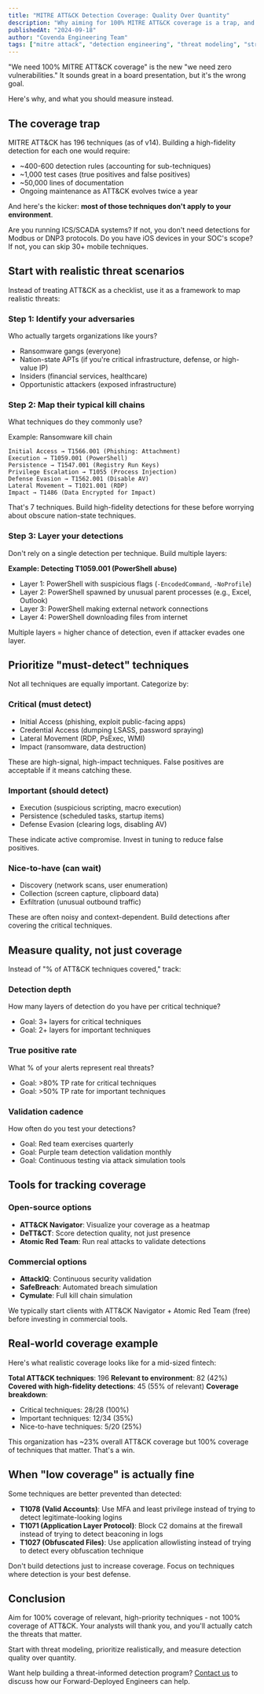 ```yaml
---
title: "MITRE ATT&CK Detection Coverage: Quality Over Quantity"
description: "Why aiming for 100% MITRE ATT&CK coverage is a trap, and how to prioritize detection engineering for realistic threats."
publishedAt: "2024-09-18"
author: "Covenda Engineering Team"
tags: ["mitre attack", "detection engineering", "threat modeling", "strategy"]
---
```


"We need 100% MITRE ATT&CK coverage" is the new "we need zero vulnerabilities." It sounds great in a board presentation, but it's the wrong goal.

Here's why, and what you should measure instead.

## The coverage trap

MITRE ATT&CK has 196 techniques (as of v14). Building a high-fidelity detection for each one would require:

- ~400-600 detection rules (accounting for sub-techniques)
- ~1,000 test cases (true positives and false positives)
- ~50,000 lines of documentation
- Ongoing maintenance as ATT&CK evolves twice a year

And here's the kicker: **most of those techniques don't apply to your environment**.

Are you running ICS/SCADA systems? If not, you don't need detections for Modbus or DNP3 protocols. Do you have iOS devices in your SOC's scope? If not, you can skip 30+ mobile techniques.

## Start with realistic threat scenarios

Instead of treating ATT&CK as a checklist, use it as a framework to map realistic threats:

### Step 1: Identify your adversaries

Who actually targets organizations like yours?

- Ransomware gangs (everyone)
- Nation-state APTs (if you're critical infrastructure, defense, or high-value IP)
- Insiders (financial services, healthcare)
- Opportunistic attackers (exposed infrastructure)

### Step 2: Map their typical kill chains

What techniques do they commonly use?

Example: Ransomware kill chain

```
Initial Access → T1566.001 (Phishing: Attachment)
Execution → T1059.001 (PowerShell)
Persistence → T1547.001 (Registry Run Keys)
Privilege Escalation → T1055 (Process Injection)
Defense Evasion → T1562.001 (Disable AV)
Lateral Movement → T1021.001 (RDP)
Impact → T1486 (Data Encrypted for Impact)
```

That's 7 techniques. Build high-fidelity detections for these before worrying about obscure nation-state techniques.

### Step 3: Layer your detections

Don't rely on a single detection per technique. Build multiple layers:

**Example: Detecting T1059.001 (PowerShell abuse)**

- Layer 1: PowerShell with suspicious flags (`-EncodedCommand`, `-NoProfile`)
- Layer 2: PowerShell spawned by unusual parent processes (e.g., Excel, Outlook)
- Layer 3: PowerShell making external network connections
- Layer 4: PowerShell downloading files from internet

Multiple layers = higher chance of detection, even if attacker evades one layer.

## Prioritize "must-detect" techniques

Not all techniques are equally important. Categorize by:

### Critical (must detect)

- Initial Access (phishing, exploit public-facing apps)
- Credential Access (dumping LSASS, password spraying)
- Lateral Movement (RDP, PsExec, WMI)
- Impact (ransomware, data destruction)

These are high-signal, high-impact techniques. False positives are acceptable if it means catching these.

### Important (should detect)

- Execution (suspicious scripting, macro execution)
- Persistence (scheduled tasks, startup items)
- Defense Evasion (clearing logs, disabling AV)

These indicate active compromise. Invest in tuning to reduce false positives.

### Nice-to-have (can wait)

- Discovery (network scans, user enumeration)
- Collection (screen capture, clipboard data)
- Exfiltration (unusual outbound traffic)

These are often noisy and context-dependent. Build detections after covering the critical techniques.

## Measure quality, not just coverage

Instead of "% of ATT&CK techniques covered," track:

### Detection depth

How many layers of detection do you have per critical technique?

- Goal: 3+ layers for critical techniques
- Goal: 2+ layers for important techniques

### True positive rate

What % of your alerts represent real threats?

- Goal: &gt;80% TP rate for critical techniques
- Goal: &gt;50% TP rate for important techniques

### Validation cadence

How often do you test your detections?

- Goal: Red team exercises quarterly
- Goal: Purple team detection validation monthly
- Goal: Continuous testing via attack simulation tools

## Tools for tracking coverage

### Open-source options

- **ATT&CK Navigator**: Visualize your coverage as a heatmap
- **DeTT&CT**: Score detection quality, not just presence
- **Atomic Red Team**: Run real attacks to validate detections

### Commercial options

- **AttackIQ**: Continuous security validation
- **SafeBreach**: Automated breach simulation
- **Cymulate**: Full kill chain simulation

We typically start clients with ATT&CK Navigator + Atomic Red Team (free) before investing in commercial tools.

## Real-world coverage example

Here's what realistic coverage looks like for a mid-sized fintech:

**Total ATT&CK techniques**: 196
**Relevant to environment**: 82 (42%)
**Covered with high-fidelity detections**: 45 (55% of relevant)
**Coverage breakdown**:

- Critical techniques: 28/28 (100%)
- Important techniques: 12/34 (35%)
- Nice-to-have techniques: 5/20 (25%)

This organization has ~23% overall ATT&CK coverage but 100% coverage of techniques that matter. That's a win.

## When "low coverage" is actually fine

Some techniques are better prevented than detected:

- **T1078 (Valid Accounts)**: Use MFA and least privilege instead of trying to detect legitimate-looking logins
- **T1071 (Application Layer Protocol)**: Block C2 domains at the firewall instead of trying to detect beaconing in logs
- **T1027 (Obfuscated Files)**: Use application allowlisting instead of trying to detect every obfuscation technique

Don't build detections just to increase coverage. Focus on techniques where detection is your best defense.

## Conclusion

Aim for 100% coverage of relevant, high-priority techniques - not 100% coverage of ATT&CK. Your analysts will thank you, and you'll actually catch the threats that matter.

Start with threat modeling, prioritize realistically, and measure detection quality over quantity.

Want help building a threat-informed detection program? [Contact us](/contact) to discuss how our Forward-Deployed Engineers can help.
